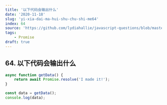 ```yaml
---
title: '以下代码会输出什么'
date: '2020-11-18'
slug: 'yi-xia-dai-ma-hui-shu-chu-shi-me64'
index: 64
source: 'https://github.com/lydiahallie/javascript-questions/blob/master/zh-CN/README-zh_CN.md#73-%E8%BE%93%E5%87%BA%E4%BB%80%E4%B9%88'
tags:
    - Promise
draft: true
---
```


## 64. 以下代码会输出什么

```js:index.js
async function getData() {
	return await Promise.resolve('I made it!');
}

const data = getData();
console.log(data);
```
